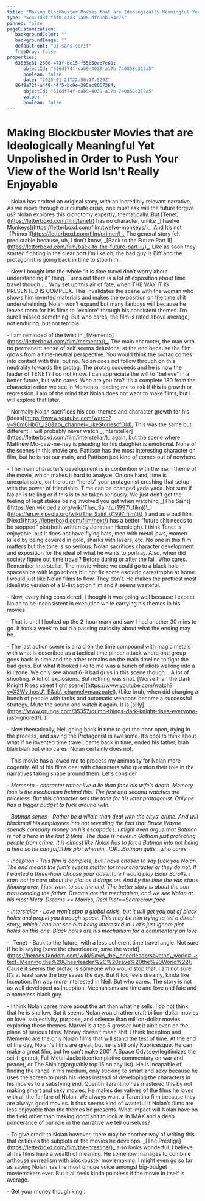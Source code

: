 ```yaml
---
title: "Making Blockbuster Movies that are Ideologically Meaningful Yet Unpolished in Order to Push Your View of the World Isn't Really Enjoyable"
type: "5c421d8f-fbf0-44a3-9a05-dfe9eb164c76"
pinned: false
pageCustomization: 
   backgroundColor: ""
   backgroundImage: ""
   defaultFont: "ui-sans-serif"
   freeDrag: false
properties: 
   63535e81-2300-473f-bc15-f55b50eb7e60: 
      objectId: "516df74f-cab9-4039-a17b-740858c312a5"
      boolean: false
      date: "2025-01-21T22:50:17.529Z"
   8649a72f-a448-44f5-bc9e-395ac8057364: 
      objectId: "516df74f-cab9-4039-a17b-740858c312a5"
      value: ""
      boolean: false
---
```


# Making Blockbuster Movies that are Ideologically Meaningful Yet Unpolished in Order to Push Your View of the World Isn't Really Enjoyable

\- Nolan has crafted an original story, with an incredibly relevant narrative, As we move through our climate crisis, one must ask will the future forgive us? Nolan explores this dichotomy expertly, thematically. But \[Tenet\]([https://letterboxd.com/film/tenet/)](https://letterboxd.com/film/tenet/\)) has no character, unlike \_\[Twelve Monkeys\]([https://letterboxd.com/film/twelve-monkeys/)\_.](https://letterboxd.com/film/twelve-monkeys/\)_.) And It’s not \_\[Primer\]([https://letterboxd.com/film/primer/)\_.](https://letterboxd.com/film/primer/\)_.) The general story felt predictable because, uh, I don’t know, \_\[Back to the Future Part II\]([https://letterboxd.com/film/back-to-the-future-part-ii/)\_.](https://letterboxd.com/film/back-to-the-future-part-ii/\)_.) Like as soon they started fighting in the clear port I’m like oh, the bad guy is Biff and the protagonist is going back in time to stop him.

\- Now I bought into the whole “it is time travel don’t worry about understanding it” thing. Turns out there is a lot of exposition about time travel though….. Why set up this air of fate, when THE WAY IT IS PRESENTED IS COMPLEX. This invalidates the scene with the woman who shows him inverted materials and makes the exposition on the time shit underwhelming. Nolan won’t expand but many fanboys will because he leaves room for his films to “explore” through his consistent themes. I’m sure I missed something. But who cares, the film is rated above average, not enduring, but not terrible.

\- I am reminded of the twist in \_\[Memento\]([https://letterboxd.com/film/memento/)\_.](https://letterboxd.com/film/memento/\)_.) The main character, the man with no permanent sense of self seems delusional at the end because the film grows from a time-neutral perspective. You would think the protag comes into contact with this, but no. Nolan does not follow through on this neutrality towards the protag. The protag succeeds and he is now the leader of TENET? I do not know. I can appreciate the will to “believe“ in a better future, but who cares. Who are you bro? It’s a complete 180 from the characterization we see in Memento, leading me to ask if this is growth or regression. I am of the mind that Nolan does not want to make films, but I will explore that later.

\- Normally Nolan sacrifices his cool themes and character growth for his \[ideas\]([https://www.youtube.com/watch?v=90m6Hb6\_j20&ab\_channel=LikeStoriesofOld).](https://www.youtube.com/watch?v=90m6Hb6_j20&ab_channel=LikeStoriesofOld\).) This was the same but different. I will probably never watch \_\[Intersteller\]([https://letterboxd.com/film/interstellar/)\_](https://letterboxd.com/film/interstellar/\)_) again, but the scene where Matthew Mc-caw-ne-hey is pleading for his daughter is emotional. None of the scenes in this movie are. Pattison has the most interesting character on film, but he is not our main, and Pattison just kind of comes out of nowhere.

\- The main character’s development is in contention with the main theme of the movie, which makes it hard to analyze. On one hand, time is unexplainable, on the other “here’s” your protagonist crushing that setup with the power of friendship. Time can be changed yada yada. Not sure if Nolan is trolling or if this is to be taken seriously. We just don’t get the feeling of legit stakes being involved you get when watching \_\[The Saint\]([https://en.wikipedia.org/wiki/The\_Saint\_(1997\_film))\_](https://en.wikipedia.org/wiki/The_Saint_\(1997_film\)\)_) and as a bad film, \[Next\]([https://letterboxd.com/film/next/)](https://letterboxd.com/film/next/\)) has a better “future shit needs to be stopped” plot(both written by Jonathan Hensleigh). I think Tenet is enjoyable, but it does not have flying hats, men with metal jaws, women killed by being covered in gold, sharks with lasers, etc. No one in this film matters but the tone is so serious. Nolan sacrifices character development and exposition for the ideal of what he wants to portray. Also, when did society figure out time travel? Before during or after the fall. Who cares. Remember Interstellar. The movie where we could go to a black hole in spaceships with lego robots but not fix some esoteric catastrophe at home. I would just like Nolan films to flow. They don’t. He makes the prettiest most idealistic version of a B-list action film and it seems wasteful.

\- Now, everything considered, I thought it was going well because I expect Nolan to be inconsistent in execution while carrying his themes in his movies.

\- That is until I looked up the 2-hour mark and saw I had another 30 mins to go. It took a week to build a passing curiosity about what the ending may be.

\- The last action scene is a raid on the time compound with magic metals with what is described as a tactical time pincer attack where one group goes back in time and the other remains on the main timeline to fight the bad guys. But what it looked like to me was a bunch of idiots walking into a kill zone. We only see about 6-9 bad guys in this scene though….A lot of shooting. A lot of explosions. But nothing was shot. \[Worse than the Dark Knight Rises street fight scene\]([https://www.youtube.com/watch?v=X3WythosU\_E&ab\_channel=maazpatel).](https://www.youtube.com/watch?v=X3WythosU_E&ab_channel=maazpatel\).) (Like bruh, when did charging a bunch of people with tanks and automatic weapons become a successful strategy. Mute the sound and watch it again. It is \[silly\]([https://www.grunge.com/35357/dumb-things-dark-knight-rises-everyone-just-ignored/).](https://www.grunge.com/35357/dumb-things-dark-knight-rises-everyone-just-ignored/\).) )

\- Now thematically, Neil going back in time to get the door open, dying in the process, and saving the Protagonist is awesome. It’s cool to think about what if he invented time travel, came back in time, ended his father, blah blah blah but who cares. Nolan certainly does not.

\- This movie has allowed me to process my animosity for Nolan more cogently. All of his films deal with characters who question their role in the narratives taking shape around them. Let’s consider

\- _Memento - character rather live a lie than face his wife’s death. Memory loss is the mechanism behind this. The first and second watches are priceless. But this character sets the tone for his later protagonist. Only he has a bigger budget to fuck around with._

\- _Batman series - Rather be a villain than deal with the citys’ crime. And will blackmail his employees into not revealing the fact that Bruce Wayne spends company money on his escapades. I might even argue that Batman is not a hero in the last 2 films. The dude is never in Gotham just protecting people from crime. It is almost like Nolan has to force Batman into not being a hero so he can fulfill his plot wherein…IDK...Batman quits…who cares._

\- _Inception - This film is complete, but I have chosen to say fuck you Nolan. The end means the film’s events matter for their character or they do not. If I wanted a three-hour choose your adventure I would play Elder Scrolls. I start not to care about the plot as it drags on. And by the time the van starts flipping over, I just want to see the end. The better story is about the son transcending the father. Dreams are the mechanism, and we see Nolan at his most Meta. Dreams == Movies, Real Plot==Scarecrow face_

\- _Interstellar - Love won’t stop a global crisis, but it will get you out of black holes and propel you through space. This may be him trying to tell a direct story, which I can not see him being interested in. Let’s just ignore plot holes on this one. Black holes are his mechanism for a commentary on love_

\- \_Tenet - Back to the future, with a less coherent time travel angle. Not sure if he is saying \[save the cheerleader, save the world\]([https://heroes.fandom.com/wiki/Save\_the\_cheerleadersavethe\_world#:~:text=Meaning,the%20Cheerleader%2C%20save%20the%20World%22).](https://heroes.fandom.com/wiki/Save_the_cheerleadersavethe_world#:~:text=Meaning,the%20Cheerleader%2C%20save%20the%20World%22\).) Cause it seems the protag is someone who would stop that. I am not sure. It’s at least save the boy saves the day. But it too feels dreamy, kinda like Inception. I’m way more interested in Neil. But who cares. The story is not as well developed as Inception. Mechanisms are time and love and fate and a nameless black guy.

\- I think Nolan cares more about the art than what he sells. I do not think that he is shallow. But it seems Nolan would rather craft billion-dollar movies on love, subjectivity, purpose, and science than million-dollar movies exploring these themes. Marvel is a top 5 grosser but it ain’t even on the plane of serious films. Money doesn’t mean shit. I think Inception and Memento are the only Nolan films that will stand the test of time. At the end of the day, Nolan's films are great, but he is still only Kubricesque. He can make a great film, but he can’t make 2001 A Space Odyssey(legitimizes the sci-fi genre), Full Metal Jacket(contemplative commentary on war and peace), or The Shining(arguably top 15 on any list). He is incapable of finding the range in his medium, only sticking to smart and sexy because he uses the screen to push his ideas instead of developing the characters in his movies to a satisfying end. Quentin Tarantino has mastered this by not making smart and sexy movies. He makes derivatives of the films he loves with all the fanfare of Nolan. We always want a Tarantino film because they are always good movies. It thus seems kind of wasteful if Nolan’s films are less enjoyable than the themes he presents. What impact will Nolan have on the field other than making good shit to look at in IMAX and a deep ponderance of our role in the narrative we tell ourselves?

\- To give credit to Nolan however, there may be another way of writing this that critiques the subplots of the movies he develops. \_\[The Prestige\]([https://letterboxd.com/film/the-prestige/)\_](https://letterboxd.com/film/the-prestige/\)_) also looks wonderful. I believe all his films have a wealth of meaning. He somehow manages to combine arthouse surrealism with blockbuster moviemaking. I might even go so far as saying Nolan has the most unique voice amongst big-budget moviemakers ever. But it all feels kinda pointless if the movie in itself is average.

\- Get your money though king…


